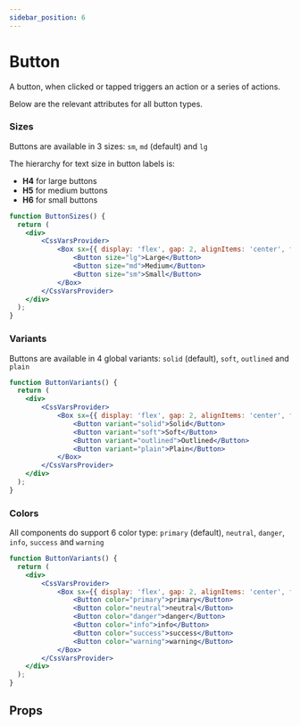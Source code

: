 ```yaml
---
sidebar_position: 6
---
```


# Button

A button, when clicked or tapped triggers an action or a series of actions.

Below are the relevant attributes for all button types.

### Sizes
Buttons are available in 3 sizes: `sm`, `md` (default) and `lg`

The hierarchy for text size in button labels is:

- **H4** for large buttons
- **H5** for medium buttons
- **H6** for small buttons

```jsx live
function ButtonSizes() {
  return (
    <div>
        <CssVarsProvider>
            <Box sx={{ display: 'flex', gap: 2, alignItems: 'center', flexWrap: 'wrap' }}>
                <Button size="lg">Large</Button>
                <Button size="md">Medium</Button>
                <Button size="sm">Small</Button>
            </Box>
        </CssVarsProvider>
    </div>
  );
}
```

### Variants
Buttons are available in 4 global variants: `solid` (default), `soft`, `outlined` and `plain`

```jsx live
function ButtonVariants() {
  return (
    <div>
        <CssVarsProvider>
            <Box sx={{ display: 'flex', gap: 2, alignItems: 'center', flexWrap: 'wrap' }}>
                <Button variant="solid">Solid</Button>
                <Button variant="soft">Soft</Button>
                <Button variant="outlined">Outlined</Button>
                <Button variant="plain">Plain</Button>
            </Box>
        </CssVarsProvider>
    </div>
  );
}
```

### Colors
All components do support 6 color type: `primary` (default), `neutral`, `danger`, `info`, `success` and `warning`

```jsx live
function ButtonVariants() {
  return (
    <div>
        <CssVarsProvider>
            <Box sx={{ display: 'flex', gap: 2, alignItems: 'center', flexWrap: 'wrap' }}>
                <Button color="primary">primary</Button>
                <Button color="neutral">neutral</Button>
                <Button color="danger">danger</Button>
                <Button color="info">info</Button>
                <Button color="success">success</Button>
                <Button color="warning">warning</Button>
            </Box>
        </CssVarsProvider>
    </div>
  );
}
```

## Props
<PropsTable name="Button"/>
